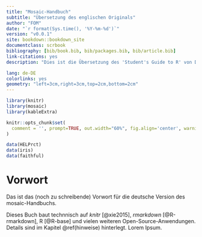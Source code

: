```yaml
--- 
title: "Mosaic-Handbuch"
subtitle: "Übersetzung des englischen Originals"
author: "FOM"
date: "`r format(Sys.time(), '%Y-%m-%d')`"
version: "v0.0.1"
site: bookdown::bookdown_site
documentclass: scrbook
bibliography: [bib/book.bib, bib/packages.bib, bib/article.bib]
link-citations: yes
description: "Dies ist die Übersetzung des 'Student's Guide to R' von Daniel T. Kaplan, Nicholas J. Horton und Randall Pruim aus dem Project Mosaic."

lang: de-DE
colorlinks: yes
geometry: "left=3cm,right=3cm,top=2cm,bottom=2cm"
---
```


```r
library(knitr)
library(mosaic)
library(kableExtra)
```

```r
knitr::opts_chunk$set(
  comment = '', prompt=TRUE, out.width="60%", fig.align='center', warning=FALSE, message=FALSE
)
```

```r
data(HELPrct)
data(iris)
data(faithful)
```



# Vorwort {-}

Das ist das (noch zu schreibende) Vorwort für die deutsche Version des mosaic-Handbuchs.


Dieses Buch baut technnisch auf *knitr* [@xie2015], *rmarkdown* [@R-rmarkdown], R [@R-base] und vielen weiteren Open-Source-Anwendungen. Details sind im Kapitel \@ref(hinweise) hinterlegt. Lorem Ipsum.